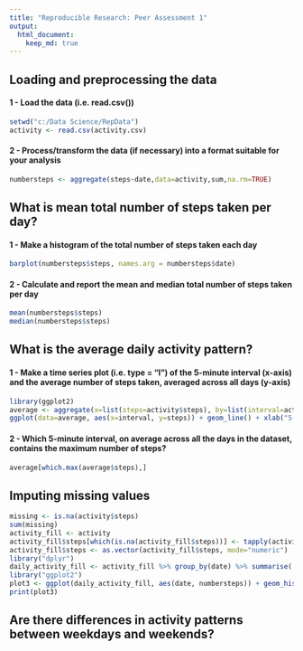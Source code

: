 ```yaml
---
title: "Reproducible Research: Peer Assessment 1"
output: 
  html_document:
    keep_md: true
---
```



## Loading and preprocessing the data

#### 1 - Load the data (i.e. read.csv())
```r
setwd("c:/Data Science/RepData")
activity <- read.csv(activity.csv)
```
#### 2 - Process/transform the data (if necessary) into a format suitable for your analysis
```r
numbersteps <- aggregate(steps~date,data=activity,sum,na.rm=TRUE)
```

## What is mean total number of steps taken per day?

#### 1 - Make a histogram of the total number of steps taken each day
```r
barplot(numbersteps$steps, names.arg = numbersteps$date)
```
#### 2 - Calculate and report the mean and median total number of steps taken per day
```r
mean(numbersteps$steps)
median(numbersteps$steps)
```

## What is the average daily activity pattern?
#### 1 - Make a time series plot (i.e. type = "l") of the 5-minute interval (x-axis) and the average number of steps taken, averaged across all days (y-axis)
```r
library(ggplot2)
average <- aggregate(x=list(steps=activity$steps), by=list(interval=activity$interval), FUN=mean, na.rm=TRUE)
ggplot(data=average, aes(x=interval, y=steps)) + geom_line() + xlab("5-minute interval") + ylab("average number of steps taken")
```
#### 2 - Which 5-minute interval, on average across all the days in the dataset, contains the maximum number of steps?
```r
average[which.max(average$steps),]
```

## Imputing missing values
```r
missing <- is.na(activity$steps)
sum(missing)
activity_fill <- activity
activity_fill$steps[which(is.na(activity_fill$steps))] <- tapply(activity_fill$steps, activity_fill$interval, mean, na.rm=T, simplify=F )
activity_fill$steps <- as.vector(activity_fill$steps, mode="numeric")
library("dplyr")
daily_activity_fill <- activity_fill %>% group_by(date) %>% summarise( numbersteps = sum(steps, na.rm=T))
library("ggplot2")
plot3 <- ggplot(daily_activity_fill, aes(date, numbersteps)) + geom_histogram(stat="identity")+ theme(axis.text.x= element_text(size=6, angle=90, vjust=1))
print(plot3)
```

## Are there differences in activity patterns between weekdays and weekends?

